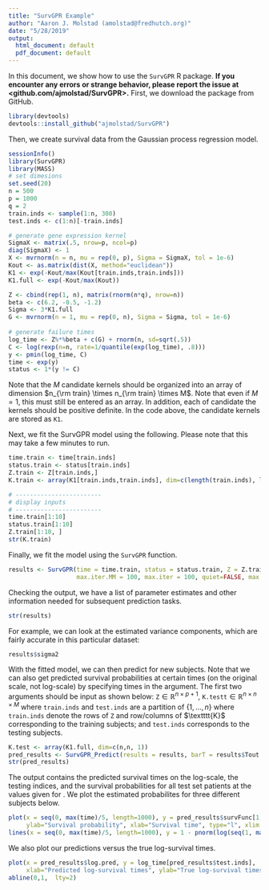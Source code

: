 ```yaml
---
title: "SurvGPR Example"
author: "Aaron J. Molstad (amolstad@fredhutch.org)"
date: "5/28/2019"
output:
  html_document: default
  pdf_document: default
---
```

In this document, we show how to use the $\texttt{SurvGPR}$ R package. **If you encounter any errors or strange behavior, please report the issue at <github.com/ajmolstad/SurvGPR>.** First, we download the package from GitHub. 
```r
library(devtools)
devtools::install_github("ajmolstad/SurvGPR")
```

Then, we create survival data from the Gaussian process regression model. 
```r
sessionInfo()
library(SurvGPR)
library(MASS)
# set dimesions
set.seed(20)
n = 500
p = 1000
q = 2
train.inds <- sample(1:n, 300)
test.inds <- c(1:n)[-train.inds]

# generate gene expression kernel
SigmaX <- matrix(.5, nrow=p, ncol=p)
diag(SigmaX) <- 1
X <- mvrnorm(n = n, mu = rep(0, p), Sigma = SigmaX, tol = 1e-6)
Kout <- as.matrix(dist(X, method="euclidean"))
K1 <- exp(-Kout/max(Kout[train.inds,train.inds]))
K1.full <- exp(-Kout/max(Kout))

Z <- cbind(rep(1, n), matrix(rnorm(n*q), nrow=n))
beta <- c(6.2, -0.5, -1.2)
Sigma <- 3*K1.full
G <- mvrnorm(n = 1, mu = rep(0, n), Sigma = Sigma, tol = 1e-6)
	
# generate failure times 
log_time <- Z%*%beta + c(G) + rnorm(n, sd=sqrt(.5))		
C <- log(rexp(n=n, rate=1/quantile(exp(log_time), .8)))
y <- pmin(log_time, C)
time <- exp(y)
status <- 1*(y != C)
```
Note that the $M$ candidate kernels should be organized into an array of dimension $n_{\rm train} \times n_{\rm train} \times M$. Note that even if $M = 1$, this must still be entered as an array. In addition, each of candidate the kernels should be positive definite. In the code above, the candidate kernels are stored as $\texttt{K1}$.

Next, we fit the SurvGPR model using the following. Please note that this may take a few minutes to run. 
```r
time.train <- time[train.inds]
status.train <- status[train.inds]
Z.train <- Z[train.inds,]
K.train <- array(K1[train.inds,train.inds], dim=c(length(train.inds), length(train.inds), 1))

# ------------------------
# display inputs 
# ------------------------
time.train[1:10]
status.train[1:10]
Z.train[1:10, ]
str(K.train)
```
Finally, we fit the model using the $\texttt{SurvGPR}$ function. 
```r
results <- SurvGPR(time = time.train, status = status.train, Z = Z.train, K = K.train, tol = 1e-7, 
                   max.iter.MM = 100, max.iter = 100, quiet=FALSE, max.samples = 1e5, initializer = 0)
```
Checking the output, we have a list of parameter estimates and other information needed for subsequent prediction tasks. 
```r
str(results)
```

For example, we can look at the estimated variance components, which are fairly accurate in this particular dataset:  
```r
results$sigma2
```


With the fitted model, we can then predict for new subjects. Note that we can also get predicted survival probabilities at certain times (on the original scale, not log-scale) by specifying times in the \texttt{times} argument. The first two arguments should be input as shown below: $\texttt{Z} \in \mathbb{R}^{n \times p+1}$, $\texttt{K.testt}  \in \mathbb{R}^{n \times n \times M}$ where $\texttt{train.inds}$ and $\texttt{test.inds}$ are a partition of $\left\{1, \dots, n\right\}$ where $\texttt{train.inds}$ denote the rows of $\texttt{Z}$ and row/columns of $\textttt{K}$ corresponding to the training subjects; and $\texttt{test.inds}$ corresponds to the testing subjects. 
```r
K.test <- array(K1.full, dim=c(n,n, 1))
pred_results <- SurvGPR_Predict(results = results, barT = results$Tout , Z.full = Z, K.full = K.test, train.inds = train.inds, test.inds = test.inds, times = seq(0, max(time)/5, length=1000))
str(pred_results)
```
The output contains the predicted survival times on the log-scale, the testing indices, and the survival probabilities for all test set patients at the values given for \texttt{times}. We plot the estimated probabilites for three different subjects below. 
```r
plot(x = seq(0, max(time)/5, length=1000), y = pred_results$survFunc[1,], 
     ylab="Survival probability", xlab="Survival time", type="l", xlim = c(0,2000), ylim=c(0,1))
lines(x = seq(0, max(time)/5, length=1000), y = 1 - pnorm(log(seq(1, max(time)/5, length=1000)), mean = c(Z[test.inds[1],]%*%beta), sd = sqrt(3.5)), lty=2)
```


We also plot our predictions versus the true log-survival times. 
```r
plot(x = pred_results$log.pred, y = log_time[pred_results$test.inds], 
     xlab="Predicted log-survival times", ylab="True log-survival times", pch=20)
abline(0,1,  lty=2)
```
